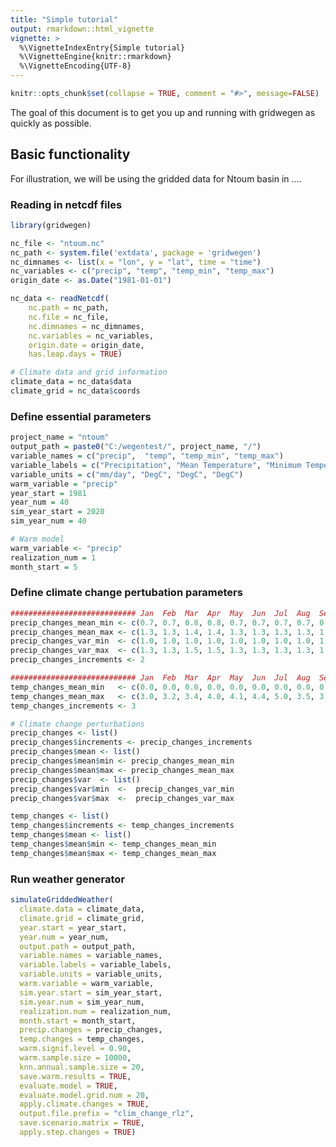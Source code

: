 ```yaml
---
title: "Simple tutorial"
output: rmarkdown::html_vignette
vignette: >
  %\VignetteIndexEntry{Simple tutorial}
  %\VignetteEngine{knitr::rmarkdown}
  %\VignetteEncoding{UTF-8}
---
```


```r
knitr::opts_chunk$set(collapse = TRUE, comment = "#>", message=FALSE)
```

The goal of this document is to get you up and running with gridwegen as quickly as possible. 

## Basic functionality

For illustration, we will be using the gridded data for Ntoum basin in ....

### Reading in netcdf files

```r
library(gridwegen)

nc_file <- "ntoum.nc"
nc_path <- system.file('extdata', package = 'gridwegen')
nc_dimnames <- list(x = "lon", y = "lat", time = "time")
nc_variables <- c("precip", "temp", "temp_min", "temp_max")
origin_date <- as.Date("1981-01-01")

nc_data <- readNetcdf(
    nc.path = nc_path,
    nc.file = nc_file,
    nc.dimnames = nc_dimnames,
    nc.variables = nc_variables,
    origin.date = origin_date,
    has.leap.days = TRUE)

# Climate data and grid information
climate_data = nc_data$data
climate_grid = nc_data$coords
```


### Define essential parameters
```r
project_name = "ntoum"
output_path = paste0("C:/wegentest/", project_name, "/")
variable_names = c("precip",  "temp", "temp_min", "temp_max")
variable_labels = c("Precipitation", "Mean Temperature", "Minimum Temperature", "Maximum Temperature")
variable_units = c("mm/day", "DegC", "DegC", "DegC")
warm_variable = "precip"
year_start = 1981
year_num = 40
sim_year_start = 2020
sim_year_num = 40

# Warm model
warm_variable <- "precip"
realization_num = 1
month_start = 5
```

### Define climate change pertubation parameters
```r

############################ Jan  Feb  Mar  Apr  May  Jun  Jul  Aug  Sep  Oct  Nov  Dec
precip_changes_mean_min <- c(0.7, 0.7, 0.8, 0.8, 0.7, 0.7, 0.7, 0.7, 0.7, 0.7, 0.7, 0.7)
precip_changes_mean_max <- c(1.3, 1.3, 1.4, 1.4, 1.3, 1.3, 1.3, 1.3, 1.3, 1.3, 1.3, 1.3)
precip_changes_var_min  <- c(1.0, 1.0, 1.0, 1.0, 1.0, 1.0, 1.0, 1.0, 1.0, 1.0, 1.0, 1.0)
precip_changes_var_max  <- c(1.3, 1.3, 1.5, 1.5, 1.3, 1.3, 1.3, 1.3, 1.3, 1.3, 1.3, 1.3)
precip_changes_increments <- 2

############################ Jan  Feb  Mar  Apr  May  Jun  Jul  Aug  Sep  Oct  Nov  Dec
temp_changes_mean_min   <- c(0.0, 0.0, 0.0, 0.0, 0.0, 0.0, 0.0, 0.0, 0.0, 0.0, 0.0, 0.0)
temp_changes_mean_max   <- c(3.0, 3.2, 3.4, 4.0, 4.1, 4.4, 5.0, 3.5, 3.3, 2.9, 2.8, 2.7)
temp_changes_increments <- 3

# Climate change perturbations
precip_changes <- list()
precip_changes$increments <- precip_changes_increments
precip_changes$mean <- list()
precip_changes$mean$min <- precip_changes_mean_min
precip_changes$mean$max <- precip_changes_mean_max
precip_changes$var  <- list()
precip_changes$var$min  <-  precip_changes_var_min
precip_changes$var$max  <-  precip_changes_var_max

temp_changes <- list()
temp_changes$increments <- temp_changes_increments
temp_changes$mean <- list()
temp_changes$mean$min <- temp_changes_mean_min
temp_changes$mean$max <- temp_changes_mean_max
```


### Run weather generator
```r
simulateGriddedWeather(
  climate.data = climate_data,
  climate.grid = climate_grid,
  year.start = year_start,
  year.num = year_num,
  output.path = output_path,
  variable.names = variable_names,
  variable.labels = variable_labels,
  variable.units = variable_units,
  warm.variable = warm_variable,
  sim.year.start = sim_year_start,
  sim.year.num = sim_year_num,
  realization.num = realization_num,
  month.start = month_start,
  precip.changes = precip_changes,
  temp.changes = temp_changes,
  warm.signif.level = 0.90,
  warm.sample.size = 10000,
  knn.annual.sample.size = 20,
  save.warm.results = TRUE,
  evaluate.model = TRUE,
  evaluate.model.grid.num = 20,
  apply.climate.changes = TRUE,
  output.file.prefix = "clim_change_rlz",
  save.scenario.matrix = TRUE,
  apply.step.changes = TRUE)
```

